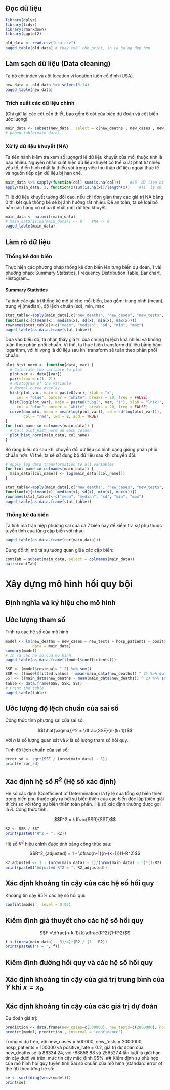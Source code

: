 ## Đọc dữ liệu
```r
library(dplyr)
library(tidyr)
library(rmarkdown)
library(ggplot2)

old_data <- read.csv("usa.csv")
paged_table(old_data) # thay thế cho print, in ra bảng đẹp hơn
```
## Làm sạch dữ liệu (Data cleaning)
Ta bỏ cột index và cột location vì location luôn cố định (USA).
```r
new_data <- old_data %>% select(3:14)
paged_table(new_data)
```
### Trích xuất các dữ liệu chính
(Chỉ giữ lại các cột cần thiết, bao gồm 6 cột của biến dự đoán và cột biến ước lượng)
```r
main_data <- subset(new_data , select = c(new_deaths , new_cases , new_tests, hosp_patients , positive_rate))
# paged_table(main_data)
```
### Xử lý dữ liệu khuyết (NA)

Ta tiến hành kiểm tra xem số lượng/tỉ lệ dữ liệu khuyết của mỗi thuộc tính là bao nhiêu. Nguyên nhân xuất hiện dữ liệu khuyết có thể xuất phát từ nhiều yếu tố, điển hình nhất là thiếu sót trong việc thu thập dữ liệu ngoài thực tế và nguồn tiếp cận dữ liệu bị hạn chế.

```r
main_data %>% sapply(function(col) sum(is.na(col)))    #Số dữ liệu bị khuyết theo cột
apply(main_data, 2, function(x)sum(is.na(x))/length(x))    #Tỉ lệ dữ liệu bị khuyết
```
Tỉ lệ dữ liệu khuyết tương đối cao, nếu chỉ đơn giản thay các giá trị NA bằng 0 thì kết quả thống kê sẽ bị ảnh hưởng rất nhiều. Để an toàn, ta sẽ loại bỏ hẳn các hàng có chứa ít nhất một dữ liệu khuyết.

```r
main_data <- na.omit(main_data)
# main_data[is.na(main_data)] <- 0    #NA <- 0
paged_table(main_data)
```

## Làm rõ dữ liệu

### Thống kê đơn biến
Thực hiện các phương pháp thống kê đơn biến lên từng biến dự đoán, 1 vài phương pháp: Summary Statistics, Frequency Distribution Table, Bar chart, Histogram... 

#### Summary Statistics
Ta tính các gía trị thống kê mô tả cho mỗi biến, bao gồm: trung bình (mean), trung vị (median), độ lệch chuẩn (sd), min, max

```r
stat_table<-apply(main_data[,c("new_deaths", "new_cases", "new_tests", "hosp_patients", "positive_rate")], 2,
function(x){c(mean(x), median(x), sd(x), min(x), max(x))})
rownames(stat_table)<-c("mean", "median", "sd", "min", "max")
paged_table(as.data.frame(stat_table))
```

Dựa vào biểu đồ, ta nhận thấy giá trị của chúng bị lệch khá nhiều và không tuân theo phân phối chuẩn. Vì thế, ta thực hiện transform dữ liệu bằng hàm logarithm, với hi vọng là dữ liệu sau khi transform sẽ tuân theo phân phối chuẩn:

```r
plot_hist_norm <- function(data, var) {
  # Calculate the variable to plot
  plot_var <- data[[var]]
  par(mfrow = c(1, 2))
  # Histogram of the variable
  # Normal curve overlay
  hist(plot_var, main = paste0(var), xlab = "x",
     col = "blue", border = "white", breaks = 20, freq = FALSE)
  hist(log(plot_var), main = paste0("Log(", var, ")"), xlab = "ln(x)",
     col = "blue", border = "white", breaks = 20, freq = FALSE)
  curve(dnorm(x, mean = mean(log(plot_var)), sd = sd(log(plot_var))), 
        col = "red", lwd = 2, add = TRUE) 
}
for (col_name in colnames(main_data)) {
  # Call plot_hist_norm on each column
  plot_hist_norm(main_data, col_name)
}
```

Rõ ràng biểu đồ sau khi chuyển đổi dữ liệu có hình dạng giống phân phối chuẩn hơn. Vì thế, ta sẽ sử dụng bộ dữ liệu sau khi chuyển đổi:

```r
# Apply log data transformation to all variables
for (col_name in colnames(main_data)) {
  main_data[[col_name]] <- log(main_data[[col_name]])
}

stat_table<-apply(main_data[,c("new_deaths", "new_cases", "new_tests", "hosp_patients", "positive_rate")], 2,
function(x){c(mean(x), median(x), sd(x), min(x), max(x))})
rownames(stat_table)<-c("mean", "median", "sd", "min", "max")
paged_table(as.data.frame(stat_table))
```

### Thống kê đa biến

Ta tính ma trận hiệp phương sai của cả 7 biến này để kiểm tra sự phụ thuộc tuyến tính của từng cặp biến với nhau.

```r
paged_table(as.data.frame(cor(main_data)))
```

Dựng đồ thị mô tả sự tương quan giữa các cặp biến:

```r
contTab = subset(main_data, select = colnames(main_data))
pairs(contTab)
```

# Xây dựng mô hình hồi quy bội
## Định nghĩa và ký hiệu cho mô hình

## Ước lượng tham số
Tính ra các hệ số của mô hình

```r
model <- lm(new_deaths ~ new_cases + new_tests + hosp_patients + positive_rate, 
            data = main_data)
summary(model)
# In ra cac he so cua mo hinh
paged_table(as.data.frame(t(model$coefficients)))

SSE <- (model$residuals ^ 2) %>% sum()
SSR <- ((model$fitted.values - mean(main_data$new_deaths)) ^ 2) %>% sum()
SST <- ((main_data$new_deaths - mean(main_data$new_deaths)) ^ 2) %>% sum()
table <- data.frame(SSE, SSR, SST)
# Print the table
paged_table(table)
```

## Ước lượng độ lệch chuẩn của sai số

Công thức tính phương sai của sai số:

$${\hat{\sigma}}^2 = \dfrac{SSE}{n-(k+1)}$$

Với $n$ là số lượng quan sát và $k$ là số lượng tham số hồi quy.

Tính độ lệch chuẩn của sai số:
```r
error_sd <- sqrt(SSE / (nrow(main_data) - 5))
print(error_sd)
```
## Xác định hệ số $R^2$ (Hệ số xác định)

Hệ số xác định (Coefficient of Determination) là tỷ lệ của tổng sự
biến thiên trong biến phụ thuộc gây ra bởi sự biến thiên của các biến
độc lập (biến giải thích) so với tổng sự biến thiên toàn phần. Hệ số
xác định thường được gọi là $R$. Công thức tính:

$$R^2 = \dfrac{SSR}{SST}$$

```r
R2 <- SSR / SST
print(paste0("R^2 = ", R2))
```

Hệ số $R^2$ hiệu chỉnh được tính bằng công thức sau:

$$R^2_{adjusted} = 1 - \dfrac{n-1}{n-(k+1)}(1-R^2)$$

```r
R2_adjusted <- 1 - (nrow(main_data) - 1)/(nrow(main_data) - 5)*(1-R2) 
print(paste0("Adjusted R^2 = ", R2_adjusted))
```

## Xác định khoảng tin cậy của các hệ số hồi quy
Khoảng tin cậy 95% các hệ số hồi qui:
```r
confint(model , level = 0.95)
```
## Kiểm định giả thuyết cho các hệ số hồi quy
$$F =\dfrac{n-k-1}{k}\dfrac{R^2}{1-R^2}$$
```r
f <-((nrow(main_data) - 5)/4)*(R2 / (1 - R2)) 
print(paste0("F = ", f))
```
## Kiểm định đường hồi quy và các hệ số hồi quy

## Xác định khoảng tin cậy của giá trị trung bình của $Y$ khi $x=x_0$

## Xác định khoảng tin cậy của các giá trị dự đoán
Dự đoán giá trị:
```r
prediction <- data.frame(new_cases=c(500000), new_tests=c(2000000), hosp_patients=c(100000), positive_rate = c(0.2))
predict(model, prediction , interval = 'confidence')
```
Trong ví dụ trên, với new_cases = 500000, new_tests = 2000000, hosp_patients = 100000 và positive_rate = 0.2, giá trị dự đoán của new_deaths sẽ là 86334.24, với -83858.88 và 256527.4 lần lượt là giới hạn tin cậy dưới và trên, mức tin cậy mặc định 95%.
## Kiểm định sự phù hợp của mô hình hồi quy tuyến tính
Sai số chuẩn của mô hình (standard error of the fit) theo từng hệ số:
```r
se <- sqrt(diag(vcov(model)))
print(se)
```
